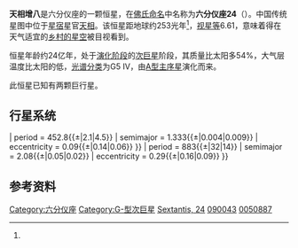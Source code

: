 {{Starbox begin
 | name = 天相增八
}}
{{Starbox observe
 | epoch       = 2000
 | ra          = {{RA|10|23|28.37066}}<ref name=aaa474_2_653/>
 | dec         = {{DEC|–00|54|08.0888}}<ref name=aaa474_2_653/>
 | appmag_v    = {{nowrap|6.61 ± 0.04}}<ref name=aj141_1_16/>
 | constell    = [[六分仪座|六分仪座]]
}}
{{Starbox character
 | class       = G5 IV
 | b-v         = {{nowrap|0.92 ± 0.01}}<ref name=aj141_1_16/>
 | u-b         = 
 | variable    = 
}}
{{Starbox astrometry
 | radial_v    = {{nowrap|7.08 ± 0.16}}<ref name=aj135_1_209/>
 | prop_mo_ra  = +66.21<ref name=aaa474_2_653/>
 | prop_mo_dec = –34.92<ref name=aaa474_2_653/>
 | parallax    = 12.91
 | p_error     = 0.38
 | parallax_footnote = <ref name=aaa474_2_653/>
 | absmag_v    = {{nowrap|2.17 ± 0.06}}<ref name=aj141_1_16/>
}}
{{Starbox detail
 | mass        = {{nowrap|1.54 ± 0.08}}<ref name=aj141_1_16/>
 | radius      = {{nowrap|4.9 ± 0.08}}<ref name=aj141_1_16/>
 | luminosity  = {{nowrap|14.6 ± 0.1}}<ref name=aj141_1_16/>
 | temperature = {{nowrap|5,098 ± 44}}<ref name=aj141_1_16/>
 | metal_fe    = {{nowrap|−0.03 ± 0.04}}<ref name=aj141_1_16/>
 | gravity     = {{nowrap|3.5 ± 0.1}}<ref name=aj141_1_16/>
 | age_gyr     = {{nowrap|2.7 ± 0.4}}<ref name=aj141_1_16/>
 | rotational_velocity = {{nowrap|2.77 ± 0.5}}<ref name=aj141_1_16/>
}}
{{Starbox catalog
 | names = [[波恩星表|BD]]−00°2332, [[導引星表|GSC]] 04905–01374, [[HD星表|HD]] 90043, [[依巴谷卫星|HIP]] 50887, [[SAO星表|SAO]] 137532.
}}
{{Starbox end}}
'''天相增八'''是六分仪座的一颗恒星，在[[佛蘭斯蒂德命名法|佛氏命名]]中名称为'''六分仪座24'''（{{lang-en|'''24 Sex'''}}）。中国传统星图中位于[[星宿|星宿]]星官[[天相|天相]]。该恒星距地球约253光年<ref name=aj141_1_16/>，[[视星等|视星等]]6.61，意味着得在天气适宜的[[波特尔暗空分类法|乡村的星空]]被目视看到。

恒星年龄约24亿年，处于[[恒星演化|演化阶段]]的[[次巨星|次巨星]]阶段，其质量比太阳多54%，大气层温度比太阳的低，[[恒星光谱|光谱分类]]为G5 IV，由[[A型主序星|A型主序星]]演化而来。

此恒星已知有两颗巨行星。

== 行星系统 ==
{{OrbitboxPlanet begin
| table_ref = <ref name=EPE24Sex>{{cite web |url=http://exoplanet.eu/star.php?st=24+Sex |title=Notes for star 24 Sex |author=Jean Schneider |year=2011 |work= |publisher=[[太陽系外行星百科|Extrasolar Planets Encyclopaedia]] |accessdate=30 September 2011 |archive-date=2012-04-26 |archive-url=https://web.archive.org/web/20120426074405/http://exoplanet.eu/star.php?st=24+Sex |dead-url=no }}</ref>
}}
{{OrbitboxPlanet
| exoplanet = b
| mass = ≥1.99{{±|0.26|0.38}}
| period = 452.8{{±|2.1|4.5}}
| semimajor = 1.333{{±|0.004|0.009}}
| eccentricity = 0.09{{±|0.14|0.06}}
}}
{{OrbitboxPlanet
| exoplanet = c
| mass = ≥0.86{{±|0.35|0.26}}
| period = 883{{±|32|14}}
| semimajor = 2.08{{±|0.05|0.02}}
| eccentricity = 0.29{{±|0.16|0.09}}
}}
{{Orbitbox end}}

==参考资料==
{{reflist|refs=

<ref name=aaa474_2_653>{{citation | first=F. | last=van Leeuwen |date=November 2007 | title=Validation of the new Hipparcos reduction | journal=Astronomy and Astrophysics | volume=474 | issue=2 | pages=653–664 | bibcode=2007A&A...474..653V | doi=10.1051/0004-6361:20078357 |arxiv = 0708.1752 }}</ref>

<ref name=aj135_1_209>{{citation | display-authors=1 | last1=Massarotti | first1=Alessandro | last2=Latham | first2=David W. | last3=Stefanik | first3=Robert P. | last4=Fogel | first4=Jeffrey | title=Rotational and Radial Velocities for a Sample of 761 HIPPARCOS Giants and the Role of Binarity | journal=The Astronomical Journal | volume=135 | issue=1 | pages=209–231   | doi=10.1088/0004-6256/135/1/209 | bibcode=2008AJ....135..209M  |date=January  2008}}</ref>

<ref name=aj141_1_16>{{citation  | display-authors=1 | last1=Johnson | first1=John Asher | last2=Payne | first2=Matthew | last3=Howard | first3=Andrew W. | last4=Clubb | first4=Kelsey I. | last5=Ford | first5=Eric B. | last6=Bowler | first6=Brendan P. | last7=Henry | first7=Gregory W. | last8=Fischer | first8=Debra A. | last9=Marcy | first9=Geoffrey W. | last10=Brewer | first10=John M. | last11=Schwab | first11=Christian | last12=Reffert | first12=Sabine | last13=Lowe | first13=Thomas B. | title=Retired a Stars and Their Companions. VI. A Pair of Interacting Exoplanet Pairs Around the Subgiants 24 Sextanis and HD 200964 | journal=The Astronomical Journal | volume=141 | issue=1 | pages=16   | doi=10.1088/0004-6256/141/1/16 | bibcode=2011AJ....141...16J |arxiv = 1007.4552  |date=January  2011}}</ref>

}}


{{六分仪座恒星}}

{{Sky|10|23|28|-|00|54|08|243.8}}
<!-- location -->
[[Category:六分仪座|Category:六分仪座]]
<!-- type -->
[[Category:G-型次巨星|Category:G-型次巨星]]
<!-- catalogues -->
[[Category:佛氏天體|Sextantis, 24]]
[[Category:HD和HDE天體|090043]]
[[Category:HIP天體|0050887]]
